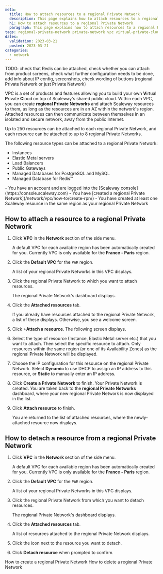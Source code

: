 ```yaml
---
meta:
  title: How to attach resources to a regional Private Network
  description: This page explains how to attach resources to a regional Private Network in a Scaleway VPC
  h1: How to attach resources to a regional Private Network
  paragraph: This page explains how to attach resources to a regional Private Network in a Scaleway VPC
tags: regional-private-network private-network vpc virtual-private-cloud attach detach resources
dates:
  validation: 2023-03-21
  posted: 2023-03-21
categories:
  - network
---
```


TODO: check that Redis can be attached, check whether you can attach from product screens, check what further configuration needs to be done, add info about IP config, screenshots, check wording of buttons (regional Private Network or just Private Network)

VPC is a set of products and features allowing you to build your own **V**irtual **P**rivate **C**loud on top of Scaleway's shared public cloud. Within each VPC, you can create **regional Private Networks** and attach Scaleway resources to them, as long as the resources are in an AZ within the network's region. Attached resources can then communicate between themselves in an isolated and secure network, away from the public Internet. 

Up to 250 resources can be attached to each regional Private Network, and each resource can be attached to up to 8 regional Private Networks.

The following resource types can be attached to a regional Private Network:
- Instances
- Elastic Metal servers
- Load Balancers
- Public Gateways
- Managed Databases for PostgreSQL and MySQL
- Managed Database for Redis™

<Macro id="iam-requirements" />
 
<Message type="requirement">
  - You have an account and are logged into the [Scaleway console](https://console.scaleway.com)
  - You have [created a regional Private Network](/network/vpc/how-to/create-rpn/)
  - You have created at least one Scaleway resource in the same region as your regional Private Network
</Message>

## How to attach a resource to a regional Private Network

1. Click **VPC** in the **Network** section of the side menu.

    A default VPC for each available region has been automatically created for you. Currently VPC is only available for the **France - Paris** region.

2. Click the **Default VPC** for the `PAR` region.

    A list of your regional Private Networks in this VPC displays.

3. Click the regional Private Network to which you want to attach resources.

    The regional Private Network's dashboard displays.

4. Click the **Attached resources** tab.

    If you already have resources attached to the regional Private Network, a list of these displays. Otherwise, you see a welcome screen.

4. Click **+Attach a resource**. The following screen displays.

5. Select the type of resource (Instance, Elastic Metal server etc.) that you want to attach. Then select the specific resource to attach. Only resources within the same region (or one of its Availability Zones) as the regional Private Network will be displayed.

6. Choose the IP configuration for this resource on the regional Private Network. Select **Dynamic** to use DHCP to assign an IP address to this resource, or **Static** to manually enter an IP address. 

5. Click **Create a Private Network** to finish. Your Private Network is created. You are taken back to the **regional Private Networks** dashboard, where your new regional Private Network is now displayed in the list.

6. Click **Attach resource** to finish.

    You are returned to the list of attached resources, where the newly-attached resource now displays.

## How to detach a resource from a regional Private Network

1. Click **VPC** in the **Network** section of the side menu.

    A default VPC for each available region has been automatically created for you. Currently VPC is only available for the **France - Paris** region.

2. Click the **Default VPC** for the `PAR` region.

    A list of your regional Private Networks in this VPC displays.

3. Click the regional Private Network from which you want to detach resources.

    The regional Private Network's dashboard displays.

4. Click the **Attached resources** tab.

    A list of resources attached to the regional Private Network displays.

5. Click the <Icon name="unlink" /> icon next to the resource you want to detach.

6. Click **Detach resource** when prompted to confirm.

<Navigation title="See Also">
  <PreviousButton to="/network/vpc/how-to/create-rpn/">How to create a regional Private Network</PreviousButton>
  <NextButton to="/network/vpc/how-to/delete-rpn/">How to delete a regional Private Network</NextButton>
</Navigation>
